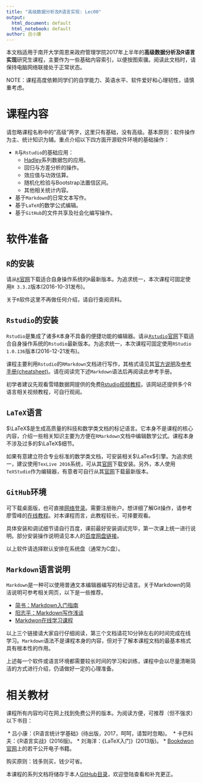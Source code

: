 ---
title: "高级数据分析及R语言实现: Lec00"
output:
  html_document: default
  html_notebook: default
author: 吕小康
---

<script src="https://cdn.mathjax.org/mathjax/latest/MathJax.js?config=TeX-AMS-MML_HTMLorMML" type="text/javascript"></script>

本文档适用于南开大学周恩来政府管理学院2017年上半年的**高级数据分析及R语言实现**研究生课程，主要作为一些基础内容索引，以便按图索骥。阅读此文档时，请保持电脑网络联接处于正常状态。


NOTE：课程高度依赖同学们的自学能力、英语水平、软件爱好和心理韧性，请慎重考虑。

# 课程内容

请忽略课程名称中的“高级”两字，这里只有基础，没有高级。基本原则：软件操作为主、统计知识为辅。重点介绍以下四方面开源软件环境的基础操作：

* `R`与`Rstudio`的基础应用：
    - [Hadley](http://hadley.nz/)系列数据包的应用。
    - 回归与方差分析的操作。
    - 效应值与功效估算。
    - 随机化检验与Bootstrap法置信区间。
    - 其他相关统计内容。
* 基于`Markdown`的日常文本写作。
* 基于`LaTeX`的数学公式编辑。
* 基于`GitHub`的文件共享及社会化编写操作。

# 软件准备

## `R`的安装

请从[`R`官网](https://www.r-project.org/)下载适合自身操作系统的`R`最新版本。为追求统一，本次课程可固定使用`R 3.3.2`版本(2016-10-31发布)。

关于`R`软件这里不再做任何介绍，请自行查阅资料。

## `Rstudio`的安装

`Rstudio`是集成了诸多`R`本身不具备的便捷功能的编辑器。请从[`Rstudio`官网](https://www.rstudio.com/)下载适合自身操作系统的`Rstudio`最新版本。为追求统一，本次课程可固定使用`RStudio 1.0.136`版本(2016-12-21发布)。

课程主要利用`Rstudio`的`RMarkdown`文档进行写作，其格式请见其[官方说明](http://rmarkdown.rstudio.com/)及[参考手册(cheatsheet)](https://www.rstudio.com/wp-content/uploads/2016/03/rmarkdown-cheatsheet-2.0.pdf)。请在阅读完下述`Markdown`语法后再阅读此参考手册。

初学者建议先观看雪晴数据网提供的免费[Rstudio视频教程](http://www.xueqing.tv/cms/article/96)。该网站还提供多个R语言相关视频教程，可自行观阅。

## `LaTeX`语言

$\LaTeX$是生成高质量的科技和数学类文档的标记语言。它本身不是课程的核心内容，介绍一些相关知识主要为方便在`RMarkdown`文档中编辑数学公式。课程本身不涉及过多的$\LaTeX$细节。

如果有意建立符合专业标准的数学类文档，可安装相关$\LaTex$引擎。为追求统一，建议使用`TexLive 2016`系统，可从其[官网](http://tug.org/texlive/)下载安装。另外，本人使用`TeXStudio`作为编辑器，有意者可自行从其[官网](http://texstudio.sourceforge.net/)下载最新版本。

## `GitHub`环境

可下载桌面版，也可直接[网络登录](https://github.com/)。需要注册账户。想详细了解Git操作，请参考廖雪峰的[在线教程](http://www.liaoxuefeng.com/wiki/0013739516305929606dd18361248578c67b8067c8c017b000)。对本课程而言，此教程较长，可择要观看。

具体安装和调试细节请自行百度，课前最好安装调试完毕，第一次课上统一进行说明。部分安装操作说明请见本人的[百度网盘链接](http://pan.baidu.com/s/1pLm8Rwf)。

以上软件请选择默认安排在系统盘（通常为C盘）。

## `Markdown`语言说明

`Markdown`是一种可以使用普通文本编辑器编写的标记语言。关于Markdown的简洁说明可参考相关网页，以下是一些推荐。
  
  * [简书：Markdown入门指南](http://www.jianshu.com/p/1e402922ee32/)
  * [阳志平：Markdown写作浅谈](http://www.yangzhiping.com/tech/r-markdown-knitr.html)
  * [Markdwon在线学习课程](http://www.markdowntutorial.com/)
  
以上三个链接请大家自行仔细阅读，第三个文档请花10分钟左右的时间完成在线学习。`Markdown`语法不是课程本身的内容，但对于了解本课程文档的最基本格式具有根本性的作用。

上述每一个软件或语言环境都需要较长时间的学习和训练，课程中会以尽量清晰简洁的方式进行介绍，仍请做好一定的心理准备。

# 相关教材

课程所有内容均可在网上找到免费公开的版本。为阅读方便，可推荐（但不强求）以下书目：

  * 吕小康：《R语言统计学基础》(待出版，2017，呵呵，请暂时忽略)。
  * 卡巴科夫：《R语言实战》(2016版)。 
  * 刘海洋：《LaTeX入门》(2013版)。
  * [Bookdwon官网](https://bookdown.org/)上的若干公开电子书籍。
  
购买原则：钱多则买，钱少可省。

本课程的系列文档将储存于本人[GitHub目录](https://github.com/xkdog/RstatsHigher)，欢迎登陆查看和补充更正。






